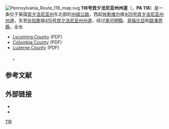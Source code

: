 
[[File:Pennsylvania_Route_118_map.svg|thumb]]
'''118号宾夕法尼亚州州道'''（{{lang-en|Pennsylvania Route 118}}，'''PA 118'''）是一条位于美国[[宾夕法尼亚州|宾夕法尼亚州]]东北部的[[州级公路|州级公路]]，西起[[休斯维尔_(宾夕法尼亚州)|休斯维尔]]接[[405号宾夕法尼亚州州道|405号宾夕法尼亚州州道]]，东至[[达拉斯_(宾夕法尼亚州)|达拉斯]]接[[415号宾夕法尼亚州州道|415号宾夕法尼亚州州道]]，经过[[來可明縣|來可明縣]]、[[哥倫比亞縣_(賓夕法尼亞州)|哥倫比亞]]和[[路澤恩縣|路澤恩縣]]，全长{{convert|42.248|mi|km}}<ref name="PennDOT SLD">{{cite report|author=Bureau of Maintenance and Operations|url=ftp://ftp.dot.state.pa.us/public/Bureaus/BOMO/RM/RITS/Annual%20Electronic%20SLDs%20by%20County/|title=Roadway Management System Straight Line Diagrams|date=January 2015|edition=2015|publisher=Pennsylvania Department of Transportation|accessdate=June 30, 2015|url-status=dead|archiveurl=http://archive.wikiwix.com/cache/20110217051658/ftp://ftp.dot.state.pa.us/public/Bureaus/BOMO/RM/RITS/Annual%20Electronic%20SLDs%20by%20County/|archivedate=February 17, 2011}}
*[ftp://ftp.dot.state.pa.us/public/Bureaus/BOMO/RM/RITS/Annual%20Electronic%20SLDs%20by%20County/District%203/Lycoming%20Co.%20No%20Pipes.pdf Lycoming County]{{Dead link|date=May 2020 |bot=InternetArchiveBot |fix-attempted=yes }} (PDF)
* [ftp://ftp.dot.state.pa.us/public/Bureaus/BOMO/RM/RITS/Annual%20Electronic%20SLDs%20by%20County/District%203/Columbia%20Co.%20No%20Pipes.pdf Columbia County]{{Dead link}} (PDF)
*[ftp://ftp.dot.state.pa.us/public/Bureaus/BOMO/RM/RITS/Annual%20Electronic%20SLDs%20by%20County/District%204/Luzerne%20Co%20No%20Pipes.pdf Luzerne County]{{Dead link|date=May 2020 |bot=InternetArchiveBot |fix-attempted=yes }} (PDF)</ref>。

==参考文献==
{{Reflist}}
==外部链接==
{{Attached KML}}
{{commons category}}
*{{cite web|url=http://www.pahighways.com/state/PA101-150.html#PA118|title=PA 118|last=Kitsko|first=Jeffrey J.|year=2011|publisher=Pennsylvania Highways|accessdate=May 11, 2011|archive-date=2021-01-14|archive-url=https://web.archive.org/web/20210114223256/https://www.pahighways.com/state/PA101-150.html#PA118|dead-url=no}}
*{{cite web|url=http://www.state-ends.com/paends/state/118.html|title=PA 118|last=Prince|first=Adam J.|year=2002|publisher=State-Ends.com|accessdate=May 11, 2011|archive-date=2012-10-18|archive-url=https://web.archive.org/web/20121018021813/http://www.state-ends.com/paends/state/118.html|dead-url=yes}}


[[Category:宾夕法尼亚州州道|118]]